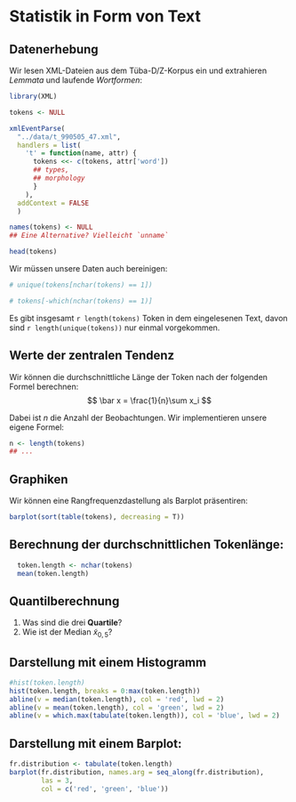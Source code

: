 # Statistik in Form von Text

## Datenerhebung

Wir lesen XML-Dateien aus dem Tüba-D/Z-Korpus ein und extrahieren *Lemmata* und laufende *Wortformen*:
```r
library(XML)

tokens <- NULL

xmlEventParse(
  "../data/t_990505_47.xml", 
  handlers = list(
    't' = function(name, attr) {
      tokens <<- c(tokens, attr['word'])
      ## types,
      ## morphology
      }
    ),
  addContext = FALSE
  )

names(tokens) <- NULL
## Eine Alternative? Vielleicht `unname`
```

```r
head(tokens)
```

Wir müssen unsere Daten auch bereinigen:
```r
# unique(tokens[nchar(tokens) == 1])

# tokens[-which(nchar(tokens) == 1)]
```


Es gibt insgesamt `r length(tokens)` Token in dem eingelesenen Text, davon sind `r length(unique(tokens))` nur einmal vorgekommen.

## Werte der zentralen Tendenz

Wir können die durchschnittliche Länge der Token nach der folgenden Formel berechnen:
$$
\bar x = \frac{1}{n}\sum x_i
$$

Dabei ist $n$ die Anzahl der Beobachtungen. Wir implementieren unsere eigene Formel:
```r
n <- length(tokens)
## ...
```

## Graphiken

Wir können eine Rangfrequenzdastellung als Barplot präsentiren:
```r
barplot(sort(table(tokens), decreasing = T))
```

## Berechnung der durchschnittlichen Tokenlänge:
```r
  token.length <- nchar(tokens)
  mean(token.length)
```

## Quantilberechnung
1. Was sind die drei **Quartile**?
2. Wie ist der Median $\tilde x_{0,5}$?

## Darstellung mit einem Histogramm

```r
#hist(token.length)
hist(token.length, breaks = 0:max(token.length))
abline(v = median(token.length), col = 'red', lwd = 2)
abline(v = mean(token.length), col = 'green', lwd = 2)
abline(v = which.max(tabulate(token.length)), col = 'blue', lwd = 2)

```

## Darstellung mit einem Barplot:
```r
fr.distribution <- tabulate(token.length)
barplot(fr.distribution, names.arg = seq_along(fr.distribution),
        las = 3,
        col = c('red', 'green', 'blue'))
```


